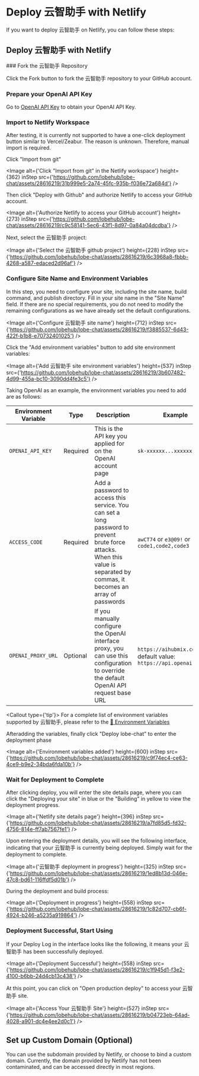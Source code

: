# Deploy 云智助手 with Netlify

If you want to deploy 云智助手 on Netlify, you can follow these steps:

## Deploy 云智助手 with Netlify

<Steps>
  ### Fork the 云智助手 Repository

  Click the Fork button to fork the 云智助手 repository to your GitHub account.

  ### Prepare your OpenAI API Key

  Go to [OpenAI API Key](https://platform.openai.com/account/api-keys) to obtain your OpenAI API Key.

  ### Import to Netlify Workspace

  <Callout>
    After testing, it is currently not supported to have a one-click deployment button similar to
    Vercel/Zeabur. The reason is unknown. Therefore, manual import is required.
  </Callout>

  Click "Import from git"

  <Image alt={'Click "Import from git" in the Netlify workspace'} height={362} inStep src={'https://github.com/lobehub/lobe-chat/assets/28616219/31b999e5-2a74-45fc-935b-f036e72a684d'} />

  Then click "Deploy with Github" and authorize Netlify to access your GitHub account.

  <Image alt={'Authorize Netlify to access your GitHub account'} height={273} inStep src={'https://github.com/lobehub/lobe-chat/assets/28616219/c9c58141-5ec6-43f1-8d97-0a84a04dcdba'} />

  Next, select the 云智助手 project:

  <Image alt={'Select the 云智助手 github project'} height={228} inStep src={'https://github.com/lobehub/lobe-chat/assets/28616219/6c3968a8-fbbb-4268-a587-edaced2d96af'} />

  ### Configure Site Name and Environment Variables

  In this step, you need to configure your site, including the site name, build command, and publish directory. Fill in your site name in the "Site Name" field. If there are no special requirements, you do not need to modify the remaining configurations as we have already set the default configurations.

  <Image alt={'Configure 云智助手 site name'} height={712} inStep src={'https://github.com/lobehub/lobe-chat/assets/28616219/f3885537-6d43-422f-b1b8-e70732401025'} />

  Click the "Add environment variables" button to add site environment variables:

  <Image alt={'Add 云智助手 site environment variables'} height={537} inStep src={'https://github.com/lobehub/lobe-chat/assets/28616219/3b607482-4d99-455a-bc10-3090dd4fe3c5'} />

  Taking OpenAI as an example, the environment variables you need to add are as follows:

  | Environment Variable | Type     | Description                                                                                                                                                                 | Example                                                               |
  | -------------------- | -------- | --------------------------------------------------------------------------------------------------------------------------------------------------------------------------- | --------------------------------------------------------------------- |
  | `OPENAI_API_KEY`     | Required | This is the API key you applied for on the OpenAI account page                                                                                                              | `sk-xxxxxx...xxxxxx`                                                  |
  | `ACCESS_CODE`        | Required | Add a password to access this service. You can set a long password to prevent brute force attacks. When this value is separated by commas, it becomes an array of passwords | `awCT74` or `e3@09!` or `code1,code2,code3`                           |
  | `OPENAI_PROXY_URL`   | Optional | If you manually configure the OpenAI interface proxy, you can use this configuration to override the default OpenAI API request base URL                                    | `https://aihubmix.com/v1`, default value: `https://api.openai.com/v1` |

  <Callout type={'tip'}>
    For a complete list of environment variables supported by 云智助手, please refer to the [📘
    Environment Variables](/en/self-hosting/environment-variables)
  </Callout>

  Afteradding the variables, finally click "Deploy lobe-chat" to enter the deployment phase

  <Image alt={'Environment variables added'} height={600} inStep src={'https://github.com/lobehub/lobe-chat/assets/28616219/c9f74ec4-ce63-4ce9-b9e2-34bda6fda10b'} />

  ### Wait for Deployment to Complete

  After clicking deploy, you will enter the site details page, where you can click the "Deploying your site" in blue or the "Building" in yellow to view the deployment progress.

  <Image alt={'Netlify site details page'} height={396} inStep src={'https://github.com/lobehub/lobe-chat/assets/28616219/a7fd85d5-fd32-4756-814e-ff7ab7567fe1'} />

  Upon entering the deployment details, you will see the following interface, indicating that your 云智助手 is currently being deployed. Simply wait for the deployment to complete.

  <Image alt={'云智助手 deployment in progress'} height={325} inStep src={'https://github.com/lobehub/lobe-chat/assets/28616219/1ed8b13d-046e-47c8-bd61-116ffdf5d01b'} />

  During the deployment and build process:

  <Image alt={'Deployment in progress'} height={558} inStep src={'https://github.com/lobehub/lobe-chat/assets/28616219/1c82d707-cb6f-4924-b246-a5235a919864'} />

  ### Deployment Successful, Start Using

  If your Deploy Log in the interface looks like the following, it means your 云智助手 has been successfully deployed.

  <Image alt={'Deployment Successful'} height={558} inStep src={'https://github.com/lobehub/lobe-chat/assets/28616219/c1f945d1-f3e2-4100-b6bb-24d4cb13c438'} />

  At this point, you can click on "Open production deploy" to access your 云智助手 site.

  <Image alt={'Access Your 云智助手 Site'} height={527} inStep src={'https://github.com/lobehub/lobe-chat/assets/28616219/b04723eb-64ad-4028-a901-dc4e4ee2d0c1'} />
</Steps>

## Set up Custom Domain (Optional)

You can use the subdomain provided by Netlify, or choose to bind a custom domain. Currently, the domain provided by Netlify has not been contaminated, and can be accessed directly in most regions.
